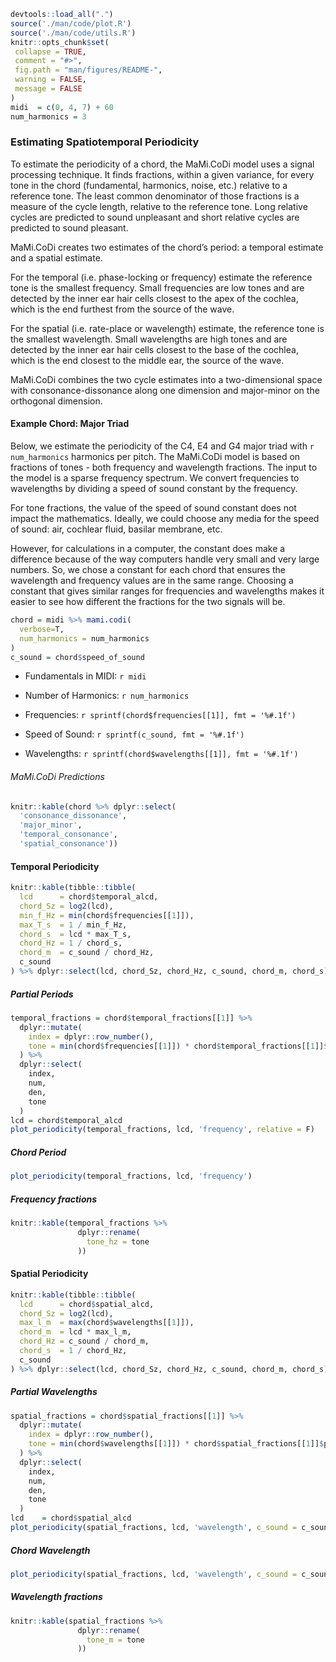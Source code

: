 ```r
devtools::load_all(".")
source('./man/code/plot.R')
source('./man/code/utils.R')
knitr::opts_chunk$set(
 collapse = TRUE,
 comment = "#>",
 fig.path = "man/figures/README-",
 warning = FALSE,
 message = FALSE
)
midi  = c(0, 4, 7) + 60
num_harmonics = 3
```

### Estimating Spatiotemporal Periodicity

To estimate the periodicity of a chord, the MaMi.CoDi model uses a signal 
processing technique. It finds fractions, within a given variance, 
for every tone in the chord (fundamental, harmonics, noise, etc.) relative to 
a reference tone. The least common denominator of those fractions is a measure of the 
cycle length, relative to the reference tone. Long relative cycles are predicted 
to sound unpleasant and short relative cycles are predicted to sound pleasant. \

MaMi.CoDi creates two estimates of the chord's period: a temporal estimate and 
a spatial estimate.\

For the temporal (i.e. phase-locking or frequency) estimate the reference tone is the 
smallest frequency. Small frequencies are low tones and are detected by the inner 
ear hair cells closest to the apex of the cochlea, which is the end furthest from
the source of the wave.\

For the spatial (i.e. rate-place or wavelength) estimate, the reference tone is the 
smallest wavelength. Small wavelengths are high tones and are detected by the 
inner ear hair cells closest to the base of the cochlea, which is the end closest 
to the middle ear, the source of the wave. \

MaMi.CoDi combines the two cycle estimates into a two-dimensional space with 
consonance-dissonance along one dimension and major-minor on the orthogonal dimension.

#### Example Chord: Major Triad

Below, we estimate the periodicity of the C4, E4 and G4 major triad 
with `r num_harmonics` harmonics per pitch. The MaMi.CoDi model is based on 
fractions of tones - both frequency and wavelength fractions. The input to the model 
is a sparse frequency spectrum. We convert frequencies to wavelengths by 
dividing a speed of sound constant by the frequency.\

For tone fractions, the value of the speed of sound constant does not impact the 
mathematics. Ideally, we could choose any media for the speed of sound: 
air, cochlear fluid, basilar membrane, etc. 

However, for calculations in a computer, the constant does make a difference because 
of the way computers handle very small and very large numbers. So, we chose a 
constant for each chord that ensures the wavelength and frequency values
are in the same range. Choosing a constant that gives similar ranges for 
frequencies and wavelengths makes it easier to see how different the fractions for the
two signals will be.

```r
chord = midi %>% mami.codi(
  verbose=T,
  num_harmonics = num_harmonics
)
c_sound = chord$speed_of_sound
```

* Fundamentals in MIDI: `r midi`\

* Number of Harmonics: `r num_harmonics`

* Frequencies: `r sprintf(chord$frequencies[[1]], fmt = '%#.1f')`\

* Speed of Sound: `r sprintf(c_sound, fmt = '%#.1f')`

* Wavelengths: `r sprintf(chord$wavelengths[[1]], fmt = '%#.1f')`\

###### MaMi.CoDi Predictions
```r
knitr::kable(chord %>% dplyr::select(
  'consonance_dissonance', 
  'major_minor', 
  'temporal_consonance', 
  'spatial_consonance'))
```

#### Temporal Periodicity
```r
knitr::kable(tibble::tibble(
  lcd      = chord$temporal_alcd,
  chord_Sz = log2(lcd),
  min_f_Hz = min(chord$frequencies[[1]]),
  max_T_s  = 1 / min_f_Hz,
  chord_s  = lcd * max_T_s,
  chord_Hz = 1 / chord_s,
  chord_m  = c_sound / chord_Hz,
  c_sound
) %>% dplyr::select(lcd, chord_Sz, chord_Hz, c_sound, chord_m, chord_s))
```

##### Partial Periods

```r
temporal_fractions = chord$temporal_fractions[[1]] %>%
  dplyr::mutate(
    index = dplyr::row_number(),
    tone = min(chord$frequencies[[1]]) * chord$temporal_fractions[[1]]$pseudo_rational_number
  ) %>% 
  dplyr::select(
    index, 
    num, 
    den,
    tone
  )
lcd = chord$temporal_alcd
plot_periodicity(temporal_fractions, lcd, 'frequency', relative = F)
```

##### Chord Period

```r
plot_periodicity(temporal_fractions, lcd, 'frequency')
```

##### Frequency fractions
```r
knitr::kable(temporal_fractions %>% 
               dplyr::rename(
                 tone_hz = tone
               ))
```

#### Spatial Periodicity
```r
knitr::kable(tibble::tibble(
  lcd      = chord$spatial_alcd,
  chord_Sz = log2(lcd),
  max_l_m  = max(chord$wavelengths[[1]]),
  chord_m  = lcd * max_l_m,
  chord_Hz = c_sound / chord_m,
  chord_s  = 1 / chord_Hz,
  c_sound
) %>% dplyr::select(lcd, chord_Sz, chord_Hz, c_sound, chord_m, chord_s))
```

##### Partial Wavelengths

```r
spatial_fractions = chord$spatial_fractions[[1]] %>%
  dplyr::mutate(
    index = dplyr::row_number(),
    tone = min(chord$wavelengths[[1]]) * chord$spatial_fractions[[1]]$pseudo_rational_number
  ) %>% 
  dplyr::select(
    index, 
    num, 
    den,
    tone
  )
lcd    = chord$spatial_alcd
plot_periodicity(spatial_fractions, lcd, 'wavelength', c_sound = c_sound,relative = F)
```

##### Chord Wavelength

```r
plot_periodicity(spatial_fractions, lcd, 'wavelength', c_sound = c_sound)
```

##### Wavelength fractions
```r
knitr::kable(spatial_fractions %>% 
               dplyr::rename(
                 tone_m = tone
               ))
```
